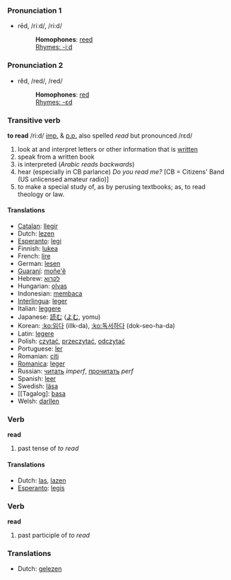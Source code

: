 ===Pronunciation 1===
*rēd, /riːd/, /ri:d/
*:'''Homophones''': [[reed]]
*:[[Rhymes:English:-iːd|Rhymes: -iːd]]

=== Pronunciation 2===
*rĕd, /red/, /red/
*:'''Homophones''': [[red]]
*:[[Rhymes:English:-ɛd|Rhymes: -ɛd]]

=== Transitive verb ===
'''to read''' /ri:d/ [[imp.]] & [[p.p.]] also spelled ''read'' but pronounced /rεd/

#look at and interpret letters or other information that is [[written]]
#speak from a written book
#is interpreted (''Arabic reads backwards'')
#hear (especially in CB parlance) ''Do you read me?'' [CB = Citizens' Band (US unlicensed amateur radio)]
#to make a special study of, as by perusing textbooks; as, to read theology or law.

====Translations====
*[[Catalan]]: [[llegir]]
*Dutch: [[lezen]]
*[[Esperanto]]: [[legi]]
*Finnish: [[lukea]]
*French: [[lire]]
*German: [[lesen]]
*[[Guaraní]]: [[moñe'ẽ]]
*Hebrew: [[לקרוא]]
*Hungarian: [[olvas]]
*Indonesian: [[baca|membaca]]
*[[Interlingua]]: [[leger]]
*Italian: [[leggere]]
*Japanese: [[読む]] ([[よむ]], yomu)
*Korean: [[:ko:읽다]] (illk-da), [[:ko:독서하다]] (dok-seo-ha-da)
*Latin: [[legere]]
*Polish: [[czytać]], [[przeczytać]], [[odczytać]] 
*Portuguese: [[ler]]
*Romanian: [[citi]]
*[[Romanica]]: [[leger]]
*Russian: [[читать]] ''imperf'', [[прочитать]] ''perf''
*Spanish: [[leer]]
*Swedish: [[läsa]]
*[[Tagalog]: [[basa]]
*Welsh: [[darllen]]

=== Verb ===
'''read'''

# past tense of ''to read''

==== Translations ====
*Dutch: [[las]], [[lazen]]
*[[Esperanto]]: [[legis]]

=== Verb ===
'''read'''

# past participle of ''to read''

=== Translations ===
*Dutch: [[gelezen]]